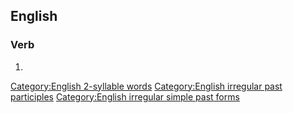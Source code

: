 ==English==

===Verb===
{{head|en|verb form}}

# {{en-past of|reteach}}

[[Category:English 2-syllable words]]
[[Category:English irregular past participles]]
[[Category:English irregular simple past forms]]